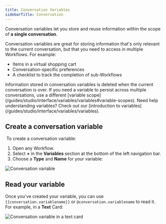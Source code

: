 ```yaml
---
title: Conversation Variables
sidebarTitle: Conversation
---
```


Conversation variables let you store and reuse information within the scope of **a single conversation**.

Conversation variables are great for storing information that's only relevant to the current conversation, but that you need to access in multiple Workflows. For example:

- Items in a virtual shopping cart
- Conversation-specific preferences
- A checklist to track the completion of sub-Workflows

<Note>
Information stored in conversation variables is deleted when the current conversation is over. If you need a variable to persist across multiple conversations, use a different [variable scope](/guides/studio/interface/variables/variables#variable-scopes).
</Note>

<Tip>
    Need help understanding variables? Check out our [introduction to variables](/guides/studio/interface/variables/variables).
</Tip>

## Create a conversation variable
​
To create a conversation variable:

1. Open any Workflow.
2. Select **+** in the **Variables** section at the bottom of the left navigation bar.
3. Choose a **Type** and **Name** for your variable:

![Conversation variable](/guides/studio/interface/variables/conversation-variable.png)

## Read your variable

Once you've created your variable, you can use `{{conversation.variablename}}` or `@conversation.variablename` to read it. For example, in a **Text** Card:

![Conversation variable in a text card](/guides/studio/interface/variables/conversation-variable-example.png)